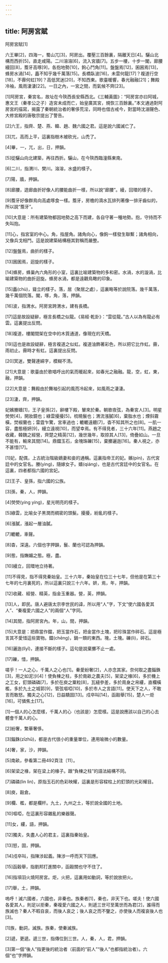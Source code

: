 ```yaml
---
---
---
```

title: 阿房宮賦
---




阿房宮賦[1]

六王畢[2]，四海一，蜀山兀[3]，阿房出。覆壓三百餘裏，隔離天日[4]。驪山北構而西折[5]，直走咸陽。二川溶溶[6]，流入宮牆[7]。五步一樓，十步一閣，廊腰縵回[8]，簷牙高啄[9]，各抱地勢[10]，鉤心鬥角[11]。盤盤焉[12]，囷囷焉[13]，蜂房水渦[14]，矗不知乎幾千萬落[15]。長橋臥波[16]，未雲何龍[17]？複道行空[18]，不霽何虹[19]？高低冥迷[20]，不知西東。歌臺暖響，春光融融[21]；舞殿冷袖，風雨淒淒[22]。一日之內，一宮之間，而氣候不齊[23]。

[1]阿房宮，秦宮名，故址在今陝西長安縣西北。《三輔黃圖》：“阿房宮亦曰阿城，惠文王（秦孝公之子）造宮未成而亡，始皇廣其宮，規恢三百餘裏。”本文通過對阿房宮的描寫，揭露了秦朝統治者的奢侈荒淫，同時也借古戒今，對當時沈溺聲色、大修宮殿的唐敬宗提出了警告。

[2]六王，指齊、楚、燕、韓、趙、魏六國之君。這是說六國滅亡了。

[3]兀，高而上平，這裏指樹木被砍光，山禿了。

[4]畢，一，兀，出，日，押韻。

[5]從驪山向北建築，再往西折。驪山，在今陝西臨潼縣東南。

[6]二川，指渭川、樊川。溶溶，水盛的樣子。

[7]陽，牆，押韻。

[8]廊腰，遊廊曲折好像人的腰能曲折一樣，所以說“廊腰”。縵，回環的樣子。

[9]簷牙好像群鳥向高處啄食一樣。簷牙，房檐的滴水瓦排列著像一排牙齒似的，所以說“簷牙”。

[10]大意是：所有建築物都因地勢之高下而建，各自守著一種地勢。抱，守持而不失叫抱。

[11]心，指宮室的中心。角，指屋角。諸角向心，像鉤一樣發生聯繫；諸角相向，又像兵戈相鬥。這是說建築結構極其對稱而嚴整。

[12]盤盤焉，曲折的樣子。

[13]囷囷焉，迴旋的樣子。

[14]蜂房，蜂巢內六角形的小室，這裏比喻建築物的多和密。水渦，水的漩渦，比喻建築物的曲折迴旋。蜂房水渦，都是遠觀鳥瞰的印象。

[15]矗(chù)，聳立的樣子。落，居（聚居之處），這裏略等於說院落。幾千萬落，幾千萬個院落。閣，啄，角，落，押韻。

[16]波，指渭水。阿房宮跨渭水，建有長橋。

[17]這是故設疑辭，極言長橋之似龍。《易經·乾卦》：“雲從龍。”古人以為有龍必有雲。這裏提出反問。

[18]複道，樓閣間架在空中的木質通道，像現在的天橋。

[19]這也是故設疑辭，極言複道之似虹。複道油飾著彩色，所以把它比作虹。霽，雨初止。霽時才有虹。這裏提出反問。

[20]冥迷，雙聲連綿字，模糊不清。

[21]大意是：歌臺由於歌唱呼出的氣而暖起來，如春光之融融。龍，空，虹，東，融，押韻。

[22]大意是：舞殿由於舞袖引起的風而冷起來，如風雨之淒淒。

[23]淒，齊，押韻。

妃嬪媵嬙[1]，王子皇孫[2]，辭樓下殿，輦來於秦。朝歌夜弦，為秦宮人[3]。明星熒熒[4]，開妝鏡也；綠雲擾擾[5]，梳曉鬟也；渭流漲膩[6]，棄脂水也；煙斜霧橫，焚椒蘭也；雷霆乍驚，宮車過也；轆轆遠聽[7]，杳不知其所之也[8]。一肌一容，盡態極妍[9]，縵立遠視[10]，而望幸焉。有不得見者，三十六年[11]。燕趙之收藏，韓魏之經營，齊楚之精英[12]，幾世幾年，取掠其人[13]，倚疊如山。一旦不能有，輸來其間[14]。鼎鐺玉石，金塊珠礫[15]，棄擲邐迤[16]。秦人視之，亦不甚惜[17]。

[1]妃，配偶，上古統治階級嫡妻和妾的通稱。這裏指帝王的妃。嬪(pín)，古代宮廷中的女官名。媵(yìng)，隨嫁女子。嬙(qiáng)，也是古代宮廷中的女官名。在這裏，四者都指六國的宮妃。

[2]王子、皇孫，指六國的公族。

[3]孫，秦，人，押韻。

[4]熒熒(yíng yíng)，星光明亮的樣子。

[5]綠雲，比喻女子黑潤而稠密的頭髮。擾擾，紛亂的樣子。

[6]漲膩，漲起一層油膩。

[7]轆轆，車聲。

[8]杳，深遠。六個也字押韻，鬟、蘭也可認為押韻。

[9]態，指嫵媚之態。極，盡。

[10]縵立，回環地立待著。

[11]不得見，指不得見秦始皇。三十六年，秦始皇在位三十七年，但他是在第三十七年的七月裏死的，所以這裏只說三十六年。妍，焉，年，押韻。

[12]收藏、經營、精英，指金玉重器。營，英，押韻。

[13]人，即民。唐人避唐太宗李世民的諱，所以用“人”字，下文“使六國各愛其人”、“秦複愛六國之人”的兩個“人”字同。

[14]其間，指阿房宮內。年，山，間，押韻。

[15]大意是：把鼎當作鐺，把玉當作石，把金當作土塊，把珍珠當作碎石。這是極言其不愛惜這些寶物。鐺(chēng)，鍋一類的東西。塊，土塊。礫(lì)，碎石。

[16]邐迤(lǐyǐ)，連接不斷的樣子。這句是說棄擲不止一處。

[17]礫，惜，押韻。

嗟乎！一人之心，千萬人之心也[1]。秦愛紛奢[2]，人亦念其家。奈何取之盡錙銖[3]，用之如泥沙[4]！使負棟之柱，多於南畝之農夫[5]，架梁之椽[6]，多於機上之工女，釘頭磷磷[7]，多於在庾之粟粒[8]，瓦縫參差，多於周身之帛縷，直欄橫檻，多於九土之城郭[9]，管弦嘔啞[10]，多於市人之言語[11]。使天下之人，不敢言而敢怒。獨夫之心[12]，日益驕固[13]。戍卒叫[14]，函穀舉[15]，楚人一炬[16]，可憐焦土[17]。

[1]一個人的心怎麼樣，千萬人的心（也該是）怎麼樣。這是說應該以自己的心去體會千萬人的心。

[2]紛奢，繁華奢侈。

[3]錙銖(zīzhū)，都是古代很小的重量單位，連用喻微小的數量。

[4]奢，家，沙，押韻。

[5]南畝，參看第二冊492頁注〔11〕。

[6]架梁之椽，架在梁上的椽子。跟“負棟之柱”的語法結構不同。

[7]磷磷(lìn lìn)，原指玉石的色彩映耀，這裏是形容樑柱上的釘頭的光彩耀目。

[8]庾，穀倉。

[9]欄、檻，都是欄杆。九土，九州之土，等於說全國的土地。

[10]嘔啞，在這裏形容雜亂的樂器聲。

[11]女，縷，語，押韻。

[12]獨夫，失盡人心的君主，這裏指秦始皇。

[13]怒，固，押韻。

[14]戍卒叫，指陳涉起義。陳涉一呼而天下回應。

[15]函穀舉，指劉邦打進關中，函穀關也守不住了。

[16]指項羽火燒阿房宮。炬，火把，這裏用如動詞，等於說放把火。

[17]舉，土，押韻。

嗚呼！滅六國者，六國也，非秦也。族秦者[1]，秦也，非天下也。嗟夫！使六國各愛其人，則足以拒秦，秦複愛六國之人，則遞三世可至萬世而為君[2]，誰得而族滅也？秦人不暇自哀，而後人哀之；後人哀之而不鑒之，亦使後人而複哀後人也[3]。

[1]族，動詞，滅族。族秦，使秦滅族。

[2]遞，更遞。遞三世，指傳位到三世。人，秦，人，君，押韻。

[3]第一個“後人”指更後的統治者（前面的“前人”“後人”也都指統治者）。六個“也”字押韻。